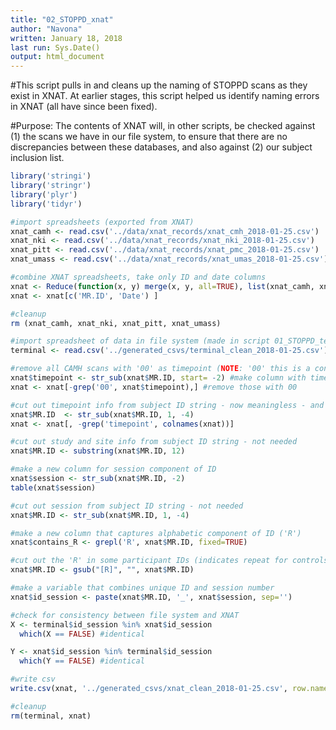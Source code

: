 ```yaml
---
title: "02_STOPPD_xnat"
author: "Navona"
written: January 18, 2018  
last run: Sys.Date()
output: html_document
---
```


#This script pulls in and cleans up the naming of STOPPD scans as they exist in XNAT. At earlier stages, this script helped us identify naming errors in XNAT (all have since been fixed).

#Purpose: The contents of XNAT will, in other scripts, be checked against (1) the scans we have in our file system, to ensure that there are no discrepancies between these databases, and also against (2) our subject inclusion list.

```r
library('stringi')
library('stringr')
library('plyr')
library('tidyr')
```

```r

#import spreadsheets (exported from XNAT)
xnat_camh <- read.csv('../data/xnat_records/xnat_cmh_2018-01-25.csv')
xnat_nki <- read.csv('../data/xnat_records/xnat_nki_2018-01-25.csv')
xnat_pitt <- read.csv('../data/xnat_records/xnat_pmc_2018-01-25.csv')
xnat_umass <- read.csv('../data/xnat_records/xnat_umas_2018-01-25.csv')

#combine XNAT spreadsheets, take only ID and date columns
xnat <- Reduce(function(x, y) merge(x, y, all=TRUE), list(xnat_camh, xnat_nki, xnat_pitt, xnat_umass))
xnat <- xnat[c('MR.ID', 'Date') ]

#cleanup
rm (xnat_camh, xnat_nki, xnat_pitt, xnat_umass)

#import spreadsheet of data in file system (made in script 01_STOPPD_terminal)
terminal <- read.csv('../generated_csvs/terminal_clean_2018-01-25.csv')

```

```r

#remove all CAMH scans with '00' as timepoint (NOTE: '00' this is a consequence of creative naming to account for MRS scans)
xnat$timepoint <- str_sub(xnat$MR.ID, start= -2) #make column with timepoint data
xnat <- xnat[-grep('00', xnat$timepoint),] #remove those with 00

#cut out timepoint info from subject ID string - now meaningless - and remove timepoint column
xnat$MR.ID  <- str_sub(xnat$MR.ID, 1, -4)
xnat <- xnat[, -grep('timepoint', colnames(xnat))]

#cut out study and site info from subject ID string - not needed
xnat$MR.ID <- substring(xnat$MR.ID, 12)

#make a new column for session component of ID
xnat$session <- str_sub(xnat$MR.ID, -2)
table(xnat$session)

#cut out session from subject ID string - not needed
xnat$MR.ID <- str_sub(xnat$MR.ID, 1, -4)

#make a new column that captures alphabetic component of ID ('R')
xnat$contains_R <- grepl('R', xnat$MR.ID, fixed=TRUE) 

#cut out the 'R' in some participant IDs (indicates repeat for controls)
xnat$MR.ID <- gsub("[R]", "", xnat$MR.ID)

#make a variable that combines unique ID and session number
xnat$id_session <- paste(xnat$MR.ID, '_', xnat$session, sep='')

#check for consistency between file system and XNAT 
X <- terminal$id_session %in% xnat$id_session 
  which(X == FALSE) #identical

Y <- xnat$id_session %in% terminal$id_session 
  which(Y == FALSE) #identical

#write csv
write.csv(xnat, '../generated_csvs/xnat_clean_2018-01-25.csv', row.names=FALSE)

#cleanup
rm(terminal, xnat)
```


